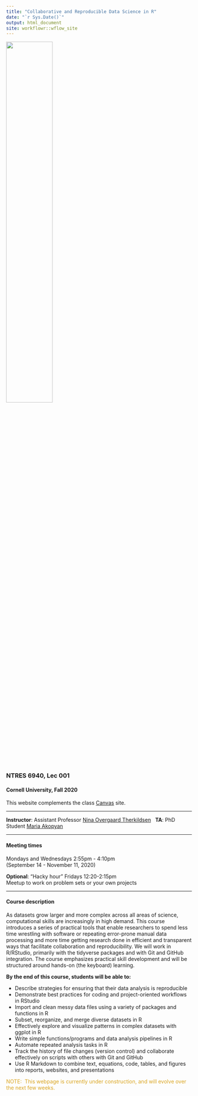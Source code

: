 ```yaml
---
title: "Collaborative and Reproducible Data Science in R"
date: "`r Sys.Date()`"
output: html_document
site: workflowr::wflow_site
---
```


![](assets/logo.png){width=50%}  

### NTRES 6940, Lec 001 

#### Cornell University, Fall 2020


This website complements the class [Canvas](https://canvas.cornell.edu/courses/21578) site.  

***

**Instructor**: Assistant Professor [Nina Overgaard Therkildsen](https://www.therkildsenlab.com)
&nbsp;
**TA**: PhD Student [Maria Akopyan](https://www.makopyan.com)

***
#### Meeting times

Mondays and Wednesdays 2:55pm - 4:10pm  
(September 14 - November 11, 2020)

**Optional**: "Hacky hour" Fridays 12:20-2:15pm  
Meetup to work on problem sets or your own projects  



***

#### Course description    
As datasets grow larger and more complex across all areas of science, computational skills are increasingly in high demand. This course introduces a series of practical tools that enable researchers to spend less time wrestling with software or repeating error-prone manual data processing and more time getting research done in efficient and transparent ways that facilitate collaboration and reproducibility. We will work in R/RStudio, primarily with the tidyverse packages and with Git and GitHub integration. The course emphasizes practical skill development and will be structured around hands-on (the keyboard) learning.  

**By the end of this course, students will be able to:**  

* Describe strategies for ensuring that their data analysis is reproducible  
* Demonstrate best practices for coding and project-oriented workflows in RStudio  
* Import and clean messy data files using a variety of packages and functions in R  
* Subset, reorganize, and merge diverse datasets in R  
* Effectively explore and visualize patterns in complex datasets with ggplot in R  
* Write simple functions/programs and data analysis pipelines in R  
* Automate repeated analysis tasks in R  
* Track the history of file changes (version control) and collaborate effectively on scripts with others with Git and GitHub  
* Use R Markdown to combine text, equations, code, tables, and figures into reports, websites, and presentations  

<span style="color: goldenrod;">NOTE:&nbsp; This webpage is currently under construction, and will evolve over the next few weeks.&nbsp; <br>
